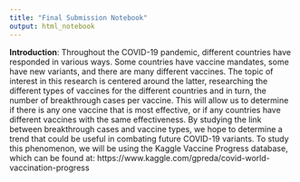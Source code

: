 ```yaml
---
title: "Final Submission Notebook"
output: html_notebook
---
```


**Introduction**:
  Throughout the COVID-19 pandemic, different countries have responded in various ways. Some countries have vaccine mandates, some have new variants, and there are many different vaccines. The topic of interest in this research is centered around the latter, researching the different types of vaccines for the different countries and in turn, the number of breakthrough cases per vaccine. This will allow us to determine if there is any one vaccine that is most effective, or if any countries have different vaccines with the same effectiveness. By studying the link between breakthrough cases and vaccine types, we hope to determine a trend that could be useful in combating future COVID-19 variants. To study this phenomenon, we will be using the Kaggle Vaccine Progress database, which can be found at: https://www.kaggle.com/gpreda/covid-world-vaccination-progress
